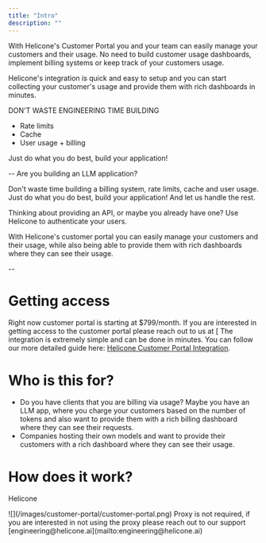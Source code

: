 ```yaml
---
title: "Intro"
description: ""
---
```


With Helicone's Customer Portal you and your team can easily manage your customers and their usage.
No need to build customer usage dashboards, implement billing systems or keep track of your customers usage.

Helicone's integration is quick and easy to setup and you can start collecting your customer's usage and provide them with rich dashboards in minutes.

DON'T WASTE ENGINEERING TIME BUILDING

- Rate limits
- Cache
- User usage + billing

Just do what you do best, build your application!

--
Are you building an LLM application?

Don't waste time building a billing system, rate limits, cache and user usage. Just do what you do best, build your application! And let us handle the rest.

Thinking about providing an API, or maybe you already have one? Use Helicone to authenticate your users.

With Helicone's customer portal you can easily manage your customers and their usage, while also being able to provide them with rich dashboards where they can see their usage.

--

# Getting access

Right now customer portal is starting at $799/month. If you are interested in getting access to the customer portal please reach out to us at [
The integration is extremely simple and can be done in minutes. You can follow our more detailed guide here: [Helicone Customer Portal Integration](https://docs.helicone.com/docs/customer-portal-integration).

# Who is this for?

- Do you have clients that you are billing via usage? Maybe you have an LLM app, where you charge your customers based on the number of tokens and also want to provide them with a rich billing dashboard where they can see their requests.
- Companies hosting their own models and want to provide their customers with a rich dashboard where they can see their usage.

# How does it work?

Helicone

<Frame>![](/images/customer-portal/customer-portal.png)</Frame>

<Note>
  Proxy is not required, if you are interested in not using the proxy please
  reach out to our support
  [engineering@helicone.ai](mailto:engineering@helicone.ai)
</Note>
